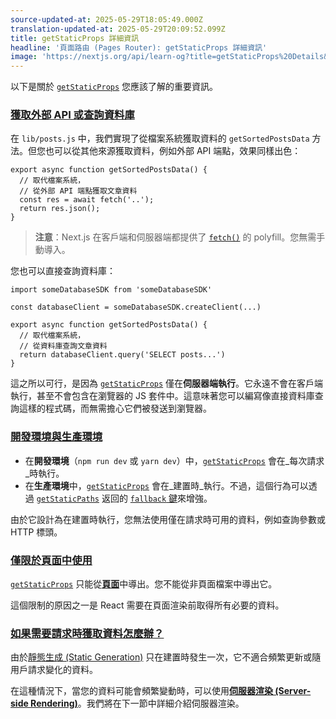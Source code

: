 ```yaml
---
source-updated-at: 2025-05-29T18:05:49.000Z
translation-updated-at: 2025-05-29T20:09:52.099Z
title: getStaticProps 詳細資訊
headline: '頁面路由 (Pages Router): getStaticProps 詳細資訊'
image: 'https://nextjs.org/api/learn-og?title=getStaticProps%20Details&amp;chapter=26'
---
```


以下是關於 [`getStaticProps`](/docs/basic-features/data-fetching#getstaticprops-static-generation) 您應該了解的重要資訊。

### [獲取外部 API 或查詢資料庫](#fetch-external-api-or-query-database)

在 `lib/posts.js` 中，我們實現了從檔案系統獲取資料的 `getSortedPostsData` 方法。但您也可以從其他來源獲取資料，例如外部 API 端點，效果同樣出色：

```
export async function getSortedPostsData() {
  // 取代檔案系統，
  // 從外部 API 端點獲取文章資料
  const res = await fetch('..');
  return res.json();
}
```

> **注意**：Next.js 在客戶端和伺服器端都提供了 [`fetch()`](/docs/basic-features/supported-browsers-features) 的 polyfill。您無需手動導入。

您也可以直接查詢資料庫：

```
import someDatabaseSDK from 'someDatabaseSDK'
 
const databaseClient = someDatabaseSDK.createClient(...)
 
export async function getSortedPostsData() {
  // 取代檔案系統，
  // 從資料庫查詢文章資料
  return databaseClient.query('SELECT posts...')
}
```

這之所以可行，是因為 [`getStaticProps`](/docs/basic-features/data-fetching#getstaticprops-static-generation) 僅在**伺服器端執行**。它永遠不會在客戶端執行，甚至不會包含在瀏覽器的 JS 套件中。這意味著您可以編寫像直接資料庫查詢這樣的程式碼，而無需擔心它們被發送到瀏覽器。

### [開發環境與生產環境](#development-vs-production)

*   在**開發環境**（`npm run dev` 或 `yarn dev`）中，[`getStaticProps`](/docs/basic-features/data-fetching#getstaticprops-static-generation) 會在_每次請求_時執行。
*   在**生產環境**中，[`getStaticProps`](/docs/basic-features/data-fetching#getstaticprops-static-generation) 會在_建置時_執行。不過，這個行為可以透過 [`getStaticPaths`](/docs/basic-features/data-fetching#getstaticpaths-static-generation) 返回的 [`fallback` 鍵](/docs/api-reference/data-fetching/get-static-paths#fallback-false)來增強。

由於它設計為在建置時執行，您無法使用僅在請求時可用的資料，例如查詢參數或 HTTP 標頭。

### [僅限於頁面中使用](#only-allowed-in-a-page)

[`getStaticProps`](/docs/basic-features/data-fetching#getstaticprops-static-generation) 只能從[**頁面**](/docs/basic-features/pages)中導出。您不能從非頁面檔案中導出它。

這個限制的原因之一是 React 需要在頁面渲染前取得所有必要的資料。

### [如果需要請求時獲取資料怎麼辦？](#what-if-i-need-to-fetch-data-at-request-time)

由於[靜態生成 (Static Generation)](/docs/basic-features/pages#static-generation-recommended) 只在建置時發生一次，它不適合頻繁更新或隨用戶請求變化的資料。

在這種情況下，當您的資料可能會頻繁變動時，可以使用[**伺服器渲染 (Server-side Rendering)**](/docs/basic-features/pages#server-side-rendering)。我們將在下一節中詳細介紹伺服器渲染。